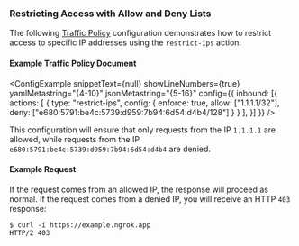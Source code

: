 
### Restricting Access with Allow and Deny Lists

The following [Traffic Policy](/docs/http/traffic-policy/index.mdx) 
configuration demonstrates how to restrict access to specific IP addresses 
using the `restrict-ips` action.

#### Example Traffic Policy Document

<ConfigExample
  snippetText={null}
  showLineNumbers={true}
  yamlMetastring="{4-10}"
  jsonMetastring="{5-16}"
  config={{
    inbound: [{
      actions: [
        {
          type: "restrict-ips",
          config: {
            enforce: true,
            allow: ["1.1.1.1/32"],
            deny: ["e680:5791:be4c:5739:d959:7b94:6d54:d4b4/128"]
          }
        }
      ],
    }]
  }}
/>

This configuration will ensure that only requests from the IP `1.1.1.1` are 
allowed, while requests from the IP `e680:5791:be4c:5739:d959:7b94:6d54:d4b4` 
are denied.

#### Example Request

If the request comes from an allowed IP, the response will proceed as normal. If 
the request comes from a denied IP, you will receive an HTTP `403` response:

```shell
$ curl -i https://example.ngrok.app
HTTP/2 403
```
